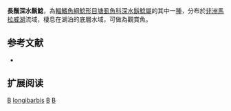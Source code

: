 {{Speciesbox 
| taxon = Bathyclarias longibarbis
| status = NE
| status_system = IUCN3.1
| authority = [[Worthington|Worthington]], 1933
| synonyms = *''Clarias longibarbis''<br /><small>Worthington, 1933</small>
*''Dinotopterus longibarbis''<br /><small>Worthington, 1933</small>
}}

'''長鬚深水鬍鯰'''，為[[輻鰭魚綱|輻鰭魚綱]][[鯰形目|鯰形目]][[塘虱魚科|塘虱魚科]][[深水鬍鯰屬|深水鬍鯰屬]]的其中一[[種|種]]，分布於[[非洲|非洲]][[馬拉威湖|馬拉威湖]]流域，棲息在湖泊的底層水域，可做為觀賞魚。

==参考文献==
*{{FishBase_species|genus=Bathyclarias|species=longibarbis|year=2012|month=3}}

== 扩展阅读 ==
{{refbegin}}
{{wikispecies-inline|Bathyclarias longibarbis|長鬚深水鬍鯰}}
{{refend}}
{{Taxonbar|from=Q3232493}}

[[Category:觀賞魚|B]]
[[Category:深水鬍鯰屬|longibarbis]]
[[Category:非洲魚類|B]]
[[Category:1933年描述的鱼类|B]]
